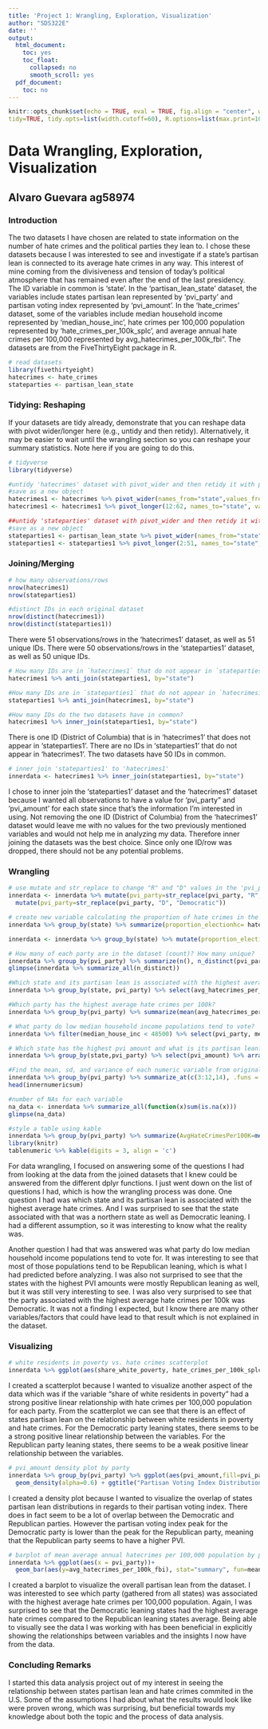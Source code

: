 ```yaml
---
title: 'Project 1: Wrangling, Exploration, Visualization'
author: "SDS322E"
date: ''
output:
  html_document:
    toc: yes
    toc_float:
      collapsed: no
      smooth_scroll: yes
  pdf_document:
    toc: no
---
```


```r
knitr::opts_chunk$set(echo = TRUE, eval = TRUE, fig.align = "center", warning = F, message = F,
tidy=TRUE, tidy.opts=list(width.cutoff=60), R.options=list(max.print=100))
```

# Data Wrangling, Exploration, Visualization

## Alvaro Guevara ag58974

### Introduction 

The two datasets I have chosen are related to state information on the number of hate crimes and the political parties they lean to. I chose these datasets because I was interested to see and investigate if a state's partisan lean is connected to its average hate crimes in any way. This interest of mine coming from the divisiveness and tension of today's political atmosphere that has remained even after the end of the last presidency. The ID variable in common is 'state'. In the 'partisan_lean_state' dataset, the variables include states partisan lean represented by 'pvi_party' and partisan voting index represented by 'pvi_amount'. In the 'hate_crimes' dataset, some of the variables include median household income represented by 'median_house_inc', hate crimes per 100,000 population represented by 'hate_crimes_per_100k_splc', and average annual hate crimes per 100,000 represented by avg_hatecrimes_per_100k_fbi". The datasets are from the FiveThirtyEight package in R.

```R
# read datasets
library(fivethirtyeight)
hatecrimes <- hate_crimes
stateparties <- partisan_lean_state
```

### Tidying: Reshaping

If your datasets are tidy already, demonstrate that you can reshape data with pivot wider/longer here (e.g., untidy and then retidy). Alternatively, it may be easier to wait until the wrangling section so you can reshape your summary statistics. Note here if you are going to do this.

```R
# tidyverse
library(tidyverse)

#untidy 'hatecrimes' dataset with pivot_wider and then retidy it with pivot_longer
#save as a new object
hatecrimes1 <- hatecrimes %>% pivot_wider(names_from="state",values_from="share_vote_trump")
hatecrimes1 <- hatecrimes1 %>% pivot_longer(12:62, names_to="state", values_to="share_vote_trump", values_drop_na=T) %>% relocate(state, .before = state_abbrev) %>% relocate(share_vote_trump, .before = hate_crimes_per_100k_splc) 

##untidy 'stateparties' dataset with pivot_wider and then retidy it with pivot_longer
#save as a new object
stateparties1 <- partisan_lean_state %>% pivot_wider(names_from="state",values_from="pvi_party")
stateparties1 <- stateparties1 %>% pivot_longer(2:51, names_to="state", values_to="pvi_party", values_drop_na=T) %>% arrange(state) %>% relocate(state, pvi_party, .before = pvi_amount)
```

    
### Joining/Merging

```R
# how many observations/rows
nrow(hatecrimes1)
nrow(stateparties1)

#distinct IDs in each original dataset
nrow(distinct(hatecrimes1))
nrow(distinct(stateparties1))
```

There were 51 observations/rows in the 'hatecrimes1' dataset, as well as 51 unique IDs. There were 50 observations/rows in the 'stateparties1' dataset, as well as 50 unique IDs.

```R
# How many IDs are in `hatecrimes1` that do not appear in `stateparties1`?
hatecrimes1 %>% anti_join(stateparties1, by="state")

#How many IDs are in `stateparties1` that do not appear in `hatecrimes1`?
stateparties1 %>% anti_join(hatecrimes1, by="state")

#How many IDs do the two datasets have in common?
hatecrimes1 %>% inner_join(stateparties1, by="state")
```

There is one ID (District of Columbia) that is in 'hatecrimes1' that does not appear in 'stateparties1'. There are no IDs in 'stateparties1' that do not appear in 'hatecrimes1'. The two datasets have 50 IDs in common.

```R
# inner join 'stateparties1' to 'hatecrimes1'
innerdata <- hatecrimes1 %>% inner_join(stateparties1, by="state")
```

I chose to inner join the 'stateparties1' dataset and the 'hatecrimes1' dataset because I wanted all observations to have a value for 'pvi_party" and 'pvi_amount' for each state since that's the information I'm interested in using. Not removing the one ID (District of Columbia) from the 'hatecrimes1' dataset would leave me with no values for the two previously mentioned variables and would not help me in analyzing my data. Therefore inner joining the datasets was the best choice. Since only one ID/row was dropped, there should not be any potential problems. 

###  Wrangling

```R
# use mutate and str_replace to change "R" and "D" values in the 'pvi_party' column to the full names of the parties
innerdata <- innerdata %>% mutate(pvi_party=str_replace(pvi_party, "R", "Republican")) %>%
  mutate(pvi_party=str_replace(pvi_party, "D", "Democratic"))

# create new variable calculating the proportion of hate crimes in the week after the Nov 2016 election compared to the yearly average of hate crimes per state
innerdata %>% group_by(state) %>% summarize(proportion_electionhc= hate_crimes_per_100k_splc/avg_hatecrimes_per_100k_fbi)

innerdata <- innerdata %>% group_by(state) %>% mutate(proportion_electionhc= hate_crimes_per_100k_splc/avg_hatecrimes_per_100k_fbi)

# How many of each party are in the dataset (count)? How many unique?
innerdata %>% group_by(pvi_party) %>% summarize(n(), n_distinct(pvi_party))
glimpse(innerdata %>% summarize_all(n_distinct))

#Which state and its partisan lean is associated with the highest average hate crimes per 100k?
innerdata %>% group_by(state, pvi_party) %>% select(avg_hatecrimes_per_100k_fbi) %>% arrange(desc(avg_hatecrimes_per_100k_fbi))

#Which party has the highest average hate crimes per 100k?
innerdata %>% group_by(pvi_party) %>% summarize(mean(avg_hatecrimes_per_100k_fbi, na.rm = T))

# What party do low median household income populations tend to vote?
innerdata %>% filter(median_house_inc < 48500) %>% select(pvi_party, median_house_inc, state)

# Which state has the highest pvi amount and what is its partisan lean?
innerdata %>% group_by(state,pvi_party) %>% select(pvi_amount) %>% arrange(desc(pvi_amount))

#Find the mean, sd, and variance of each numeric variable from original inner join, grouping by party
innerdata %>% group_by(pvi_party) %>% summarize_at(c(3:12,14), .funs = list(mean=mean,sd=sd, var=var), na.rm=T) -> innernumericsum
head(innernumericsum)

#number of NAs for each variable
na_data <- innerdata %>% summarize_all(function(x)sum(is.na(x)))
glimpse(na_data)

#style a table using kable
innerdata %>% group_by(pvi_party) %>% summarize(AvgHateCrimesPer100K=mean(avg_hatecrimes_per_100k_fbi, na.rm = T), AvgVoteTrump=mean(share_vote_trump, na.rm=T), AvgHSDegree=mean(share_pop_hs)) -> tablenumeric
library(knitr)
tablenumeric %>% kable(digits = 3, align = 'c')
```

For data wrangling, I focused on answering some of the questions I had from looking at the data from the joined datasets that I knew could be answered from the different dplyr functions. I just went down on the list of questions I had, which is how the wrangling process was done. One question I had was which state and its partisan lean is associated with the highest average hate crimes. And I was surprised to see that the state associated with that was a northern state as well as Democratic leaning. I had a different assumption, so it was interesting to know what the reality was. 

Another question I had that was answered was what party do low median household income populations tend to vote for. It was interesting to see that most of those populations tend to be Republican leaning, which is what I had predicted before analyzing. I was also not surprised to see that the states with the highest PVI amounts were mostly Republican leaning as well, but it was still very interesting to see. I was also very surprised to see that the party associated with the highest average hate crimes per 100k was Democratic. It was not a finding I expected, but I know there are many other variables/factors that could have lead to that result which is not explained in the dataset.


### Visualizing

```R
# white residents in poverty vs. hate crimes scatterplot
innerdata %>% ggplot(aes(share_white_poverty, hate_crimes_per_100k_splc, color=pvi_party)) + ggtitle("White Residents in Poverty vs. Hate Crimes Per 100,000 Population by Party") + geom_point() + geom_smooth(method = "lm") + xlab("Share of White Residents in Poverty") + ylab("Hate Crimes Per 100K") + scale_color_brewer(palette="Accent")
```

I created a scatterplot because I wanted to visualize another aspect of the data which was if the variable "share of white residents in poverty" had a strong positive linear relationship with hate crimes per 100,000 population for each party. From the scatterplot we can see that there is an effect of states partisan lean on the relationship between white residents in poverty and hate crimes. For the Democratic party leaning states, there seems to be a strong positive linear relationship between the variables. For the Republican party leaning states, there seems to be a weak positive linear relationship between the variables. 

```R
# pvi_amount density plot by party
innerdata %>% group_by(pvi_party) %>% ggplot(aes(pvi_amount,fill=pvi_party))+
  geom_density(alpha=0.6) + ggtitle("Partisan Voting Index Distribution by Party") + xlab("Partisan Voting Index") + scale_fill_brewer(palette="Dark2") + geom_vline(aes(xintercept = mean(pvi_amount), linetype="solid"))
```

I created a density plot because I wanted to visualize the overlap of states partisan lean distributions in regards to their partisan voting index. There does in fact seem to be a lot of overlap between the Democratic and Republican parties. However the partisan voting index peak for the Democratic party is lower than the peak for the Republican party, meaning that the Republican party seems to have a higher PVI.

```R
# barplot of mean average annual hatecrimes per 100,000 population by partisan lean
innerdata %>% ggplot(aes(x = pvi_party))+
  geom_bar(aes(y=avg_hatecrimes_per_100k_fbi), stat="summary", fun=mean) + ggtitle("Average Annual Hatecrimes per 100K by Partisan Lean") + xlab("Party") + ylab("Average Hate Crimes Per 100k") + theme_classic() + geom_errorbar(aes(y=avg_hatecrimes_per_100k_fbi),stat="summary", fun.data=mean_se, width=.5)
```

I created a barplot to visualize the overall partisan lean from the dataset. I was interested to see which party (gathered from all states) was associated with the highest average hate crimes per 100,000 population. Again, I was surprised to see that the Democratic leaning states had the highest average hate crimes compared to the Republican leaning states average. Being able to visually see the data I was working with has been beneficial in explicitly showing the relationships between variables and the insights I now have from the data.

### Concluding Remarks

I started this data analysis project out of my interest in seeing the relationship between states partisan lean and hate crimes commited in the U.S. Some of the assumptions I had about what the results would look like were proven wrong, which was surprising, but beneficial towards my knowledge about both the topic and the process of data analysis.




